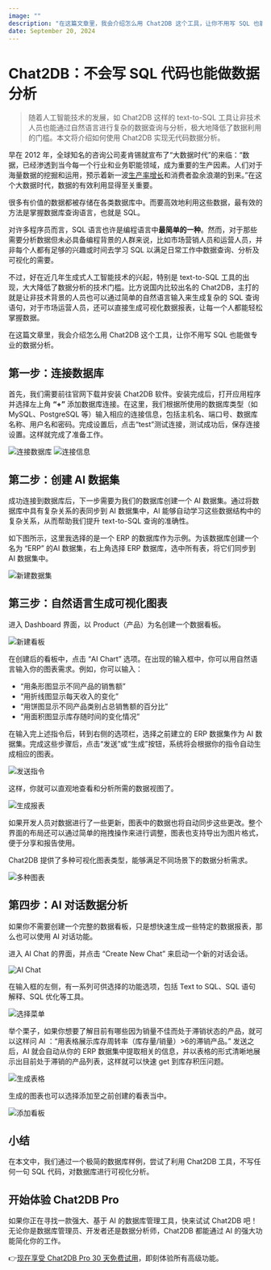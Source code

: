```yaml
---
image: ""
description: "在这篇文章里，我会介绍怎么用 Chat2DB 这个工具，让你不用写 SQL 也能做专业的数据分析。"
date: September 20, 2024
---
```


# Chat2DB：不会写 SQL 代码也能做数据分析

> 随着人工智能技术的发展，如 Chat2DB 这样的 text-to-SQL 工具让非技术人员也能通过自然语言进行复杂的数据查询与分析，极大地降低了数据利用的门槛。本文将介绍如何使用 Chat2DB 实现无代码数据分析。

早在 2012 年，全球知名的咨询公司麦肯锡就宣布了“大数据时代”的来临：“数据，已经渗透到当今每一个行业和业务职能领域，成为重要的生产因素。人们对于海量数据的挖掘和运用，预示着新一波[生产率增长](https://baike.baidu.com/item/生产率增长/12649907?fromModule=lemma_inlink)和消费者盈余浪潮的到来。”在这个大数据时代，数据的有效利用显得至关重要。

很多有价值的数据都被存储在各类数据库中。而要高效地利用这些数据，最有效的方法是掌握数据库查询语言，也就是 SQL。

对许多程序员而言，SQL 语言也许是编程语言中**最简单的一种**。然而，对于那些需要分析数据但未必具备编程背景的人群来说，比如市场营销人员和运营人员，并非每个人都有足够的兴趣或时间去学习 SQL 以满足日常工作中数据查询、分析及可视化的需要。

不过，好在近几年生成式人工智能技术的兴起，特别是 text-to-SQL 工具的出现，大大降低了数据分析的技术门槛。比方说国内比较出名的 Chat2DB，主打的就是让非技术背景的人员也可以通过简单的自然语言输入来生成复杂的 SQL 查询语句，对于市场运营人员，还可以直接生成可视化数据报表，让每一个人都能轻松掌握数据。

在这篇文章里，我会介绍怎么用 Chat2DB 这个工具，让你不用写 SQL 也能做专业的数据分析。

## 第一步：连接数据库

首先，我们需要前往官网下载并安装 Chat2DB 软件。安装完成后，打开应用程序并选择左上角 **“+”** 添加数据库连接。在这里，我们根据所使用的数据库类型（如 MySQL、PostgreSQL 等）输入相应的连接信息，包括主机名、端口号、数据库名称、用户名和密码。完成设置后，点击“test”测试连接，测试成功后，保存连接设置。这样就完成了准备工作。

![连接数据库](/image/blog/data_analysis/1-cn.png)
![连接信息](/image/blog/data_analysis/2-cn.png)

## 第二步：创建 AI 数据集

成功连接到数据库后，下一步需要为我们的数据库创建一个 AI 数据集。通过将数据库中具有复杂关系的表同步到 AI 数据集中，AI 能够自动学习这些数据结构中的复杂关系，从而帮助我们提升 text-to-SQL 查询的准确性。

如下图所示，这里我选择的是一个 ERP 的数据库作为示例。为该数据库创建一个名为 “ERP” 的AI 数据集，右上角选择 ERP 数据库，选中所有表，将它们同步到 AI 数据集中。

![新建数据集](/image/blog/data_analysis/3-cn.png)

## 第三步：自然语言生成可视化图表

进入 Dashboard 界面，以 Product（产品）为名创建一个数据看板。

![新建看板](/image/blog/data_analysis/4-cn.png)

在创建后的看板中，点击 “AI Chart” 选项。在出现的输入框中，你可以用自然语言输入你的图表需求。例如，你可以输入：

- “用条形图显示不同产品的销售额”
- “用折线图显示每天收入的变化”
- “用饼图显示不同产品类别占总销售额的百分比”
- “用面积图显示库存随时间的变化情况”

在输入完上述指令后，转到右侧的选项栏，选择之前建立的 ERP 数据集作为 AI 数据集。完成这些步骤后，点击“发送”或“生成”按钮，系统将会根据你的指令自动生成相应的图表。

![发送指令](/image/blog/data_analysis/5-cn.png)

这样，你就可以直观地查看和分析所需的数据视图了。

![生成报表](/image/blog/data_analysis/6-cn.png)

如果开发人员对数据进行了一些更新，图表中的数据也将自动同步这些更改。整个界面的布局还可以通过简单的拖拽操作来进行调整，图表也支持导出为图片格式，便于分享和报告使用。

Chat2DB 提供了多种可视化图表类型，能够满足不同场景下的数据分析需求。

![多种图表](/image/blog/data_analysis/7-cn.png)

## 第四步：AI 对话数据分析

如果你不需要创建一个完整的数据看板，只是想快速生成一些特定的数据报表，那么也可以使用 AI 对话功能。

进入 AI Chat 的界面，并点击 “Create New Chat” 来启动一个新的对话会话。

![AI Chat](/image/blog/data_analysis/8-cn.png)

在输入框的左侧，有一系列可供选择的功能选项，包括 Text to SQL、SQL 语句解释、SQL 优化等工具。

![选择菜单](/image/blog/data_analysis/9-cn.png)

举个栗子，如果你想要了解目前有哪些因为销量不佳而处于滞销状态的产品，就可以这样问 AI ：“用表格展示库存周转率（库存量/销量）>6的滞销产品。” 发送之后，AI 就会自动从你的 ERP 数据集中提取相关的信息，并以表格的形式清晰地展示出目前处于滞销的产品列表，这样就可以快速 get 到库存积压问题。

![生成表格](/image/blog/data_analysis/10-cn.png)

生成的图表也可以选择添加至之前创建的看表当中。

![添加看板](/image/blog/data_analysis/11-cn.png)

## 小结

在本文中，我们通过一个极简的数据库样例，尝试了利用 Chat2DB 工具，不写任何一句 SQL 代码，对数据库进行可视化分析。

## 开始体验 Chat2DB Pro

如果你正在寻找一款强大、基于 AI 的数据库管理工具，快来试试 Chat2DB 吧！无论你是数据库管理员、开发者还是数据分析师，Chat2DB 都能通过 AI 的强大功能简化你的工作。

👉[现在享受 Chat2DB Pro 30 天免费试用](https://chat2db.ai/zh-CN/pricing)，即刻体验所有高级功能。